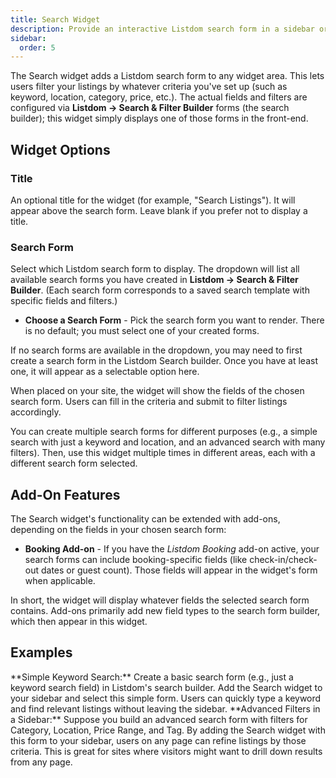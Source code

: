 ```yaml
---
title: Search Widget
description: Provide an interactive Listdom search form in a sidebar or widget area, allowing users to filter listings by various criteria (fields defined via Listdom's Search forms).
sidebar:
  order: 5
---
```



The Search widget adds a Listdom search form to any widget area. This lets users filter your listings by whatever criteria you've set up (such as keyword, location, category, price, etc.). The actual fields and filters are configured via **Listdom → Search & Filter Builder** forms (the search builder); this widget simply displays one of those forms in the front-end.

## Widget Options

### Title
An optional title for the widget (for example, "Search Listings"). It will appear above the search form. Leave blank if you prefer not to display a title.

### Search Form
Select which Listdom search form to display. The dropdown will list all available search forms you have created in **Listdom → Search & Filter Builder**. (Each search form corresponds to a saved search template with specific fields and filters.)

- **Choose a Search Form** - Pick the search form you want to render. There is no default; you must select one of your created forms.

If no search forms are available in the dropdown, you may need to first create a search form in the Listdom Search builder. Once you have at least one, it will appear as a selectable option here.

When placed on your site, the widget will show the fields of the chosen search form. Users can fill in the criteria and submit to filter listings accordingly.

<Aside type="tip">
You can create multiple search forms for different purposes (e.g., a simple search with just a keyword and location, and an advanced search with many filters). Then, use this widget multiple times in different areas, each with a different search form selected.
</Aside>

## Add-On Features

The Search widget's functionality can be extended with add-ons, depending on the fields in your chosen search form:

- **Booking Add-on** - If you have the _Listdom Booking_ add-on active, your search forms can include booking-specific fields (like check-in/check-out dates or guest count). Those fields will appear in the widget's form when applicable. <Badge text="Pro" />

In short, the widget will display whatever fields the selected search form contains. Add-ons primarily add new field types to the search form builder, which then appear in this widget.

## Examples

<CardGrid>
  <Card>
    **Simple Keyword Search:** Create a basic search form (e.g., just a keyword search field) in Listdom's search builder. Add the Search widget to your sidebar and select this simple form. Users can quickly type a keyword and find relevant listings without leaving the sidebar.
  </Card>
  <Card>
    **Advanced Filters in a Sidebar:** Suppose you build an advanced search form with filters for Category, Location, Price Range, and Tag. By adding the Search widget with this form to your sidebar, users on any page can refine listings by those criteria. This is great for sites where visitors might want to drill down results from any page.
  </Card>
</CardGrid>

